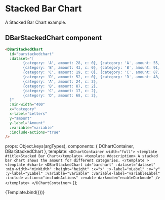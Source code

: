 
<Meta
    title="Visualization/Charts/Stacked Bar Chart"
    component={DBarStackedChart}
/>


# Stacked Bar Chart

A Stacked Bar Chart example.

<ArgsTable story="Stacked Bar Chart" />

## DBarStackedChart component



```html
<DBarStackedChart
  id="barstackedchart"
  :dataset="[
        {category: 'A', amount: 28, c: 0}, {category: 'A', amount: 55, c: 1},
        {category: 'B', amount: 43, c: 0}, {category: 'B', amount: 91, c: 1},
        {category: 'C', amount: 19, c: 0}, {category: 'C', amount: 87, c: 1},
        {category: 'D', amount: 52, c: 0}, {category: 'D', amount: 48, c: 1},
        {category: 'A', amount: 24, c: 2}, 
        {category: 'B', amount: 87, c: 2}, 
        {category: 'C', amount: 17, c: 2}, 
        {category: 'D', amount: 68, c: 2}, 
  ]"
  :min-width="400"
  x="category"
  x-label="Letters"
  y="amount"
  y-label="Amount"
  :variable="variable"
  :include-actions="true"
/>
```

  props: Object.keys(argTypes),
  components: { DChartContainer, DBarStackedChart },
  template: `
        <DChartContainer width="full">
          <template #title>Stacked Bar Chart</template>
          <template #description>
            A stacked bar chart shows the amount for different categories.
          </template
          >
          <template #chart>
            <DBarStackedChart
              id="barchart"
              :dataset="dataset"
              :min-width="minWidth"
              :height="height"
              :x="x"
              :x-label="xLabel"
              :y="y"
              :y-label="yLabel"
              :variable="variable"
              :variable-label="variableLabel"
              :include-actions="includeActions"
              :enable-darkmode="enableDarkmode"
            />
          </template>
        </DChartContainer>
    `
});

<Canvas>
  <Story name="Stacked Bar Chart" args={{
    includeActions: true,
    minWidth: 400,
    height: 300,
    x: 'category',
    y: 'amount',
    variable : 'c',
    xLabel: 'Letter',
    yLabel: 'Amount',
    variableLabel: 'Bar',
    dataset: [
        {category: 'A', amount: 28, c: 0}, {category: 'A', amount: 55, c: 1},
        {category: 'B', amount: 43, c: 0}, {category: 'B', amount: 91, c: 1},
        {category: 'C', amount: 19, c: 0}, {category: 'C', amount: 87, c: 1},
        {category: 'D', amount: 52, c: 0}, {category: 'D', amount: 48, c: 1},
        {category: 'A', amount: 24, c: 2}, 
        {category: 'B', amount: 44, c: 2}, 
        {category: 'C', amount: 17, c: 2}, 
        {category: 'D', amount: 68, c: 2}, 
      ],
    enableDarkmode: true,
  }}>
    {Template.bind({})}
  </Story>
</Canvas>